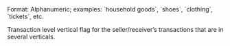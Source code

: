 <ResponseField name="vertical" type="string">
Format: Alphanumeric; examples: `household goods`, `shoes`, `clothing`, `tickets`, etc.

Transaction level vertical flag for the seller/receiver’s transactions that are in several verticals.
</ResponseField>
